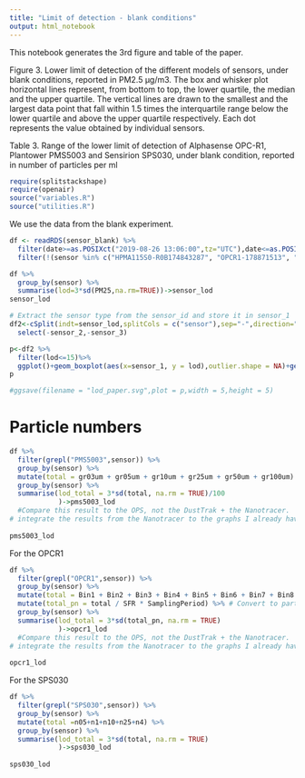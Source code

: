 ```yaml
---
title: "Limit of detection - blank conditions"
output: html_notebook
---
```


This notebook generates the 3rd figure and table of the paper.

Figure 3. Lower limit of detection of the different models of sensors, under blank conditions, reported
in PM2.5 μg/m3. The box and whisker plot horizontal lines represent, from bottom to top, the lower
quartile, the median and the upper quartile. The vertical lines are drawn to the smallest and the largest
data point that fall within 1.5 times the interquartile range below the lower quartile and above the
upper quartile respectively. Each dot represents the value obtained by individual sensors.

Table 3. Range of the lower limit of detection of Alphasense OPC-R1, Plantower PMS5003 and Sensirion
SPS030, under blank condition, reported in number of particles per ml

```r
require(splitstackshape)
require(openair)
source("variables.R")
source("utilities.R")
```

We use the data from the blank experiment.

```r
df <- readRDS(sensor_blank) %>%
  filter(date>=as.POSIXct("2019-08-26 13:06:00",tz="UTC"),date<=as.POSIXct("2019-08-26 14:34:00",tz="UTC")) %>% # time start and end of experiment.
  filter(!(sensor %in% c("HPMA115S0-R0B174843287", "OPCR1-178871513", "OPCR1-178872113", "HPMA115S0-T0B190515497"))) # remove the faulty sensors.

df %>%
  group_by(sensor) %>%
  summarise(lod=3*sd(PM25,na.rm=TRUE))->sensor_lod
sensor_lod

# Extract the sensor type from the sensor_id and store it in sensor_1
df2<-cSplit(indt=sensor_lod,splitCols = c("sensor"),sep="-",direction="wide",drop=FALSE) %>%
  select(-sensor_2,-sensor_3)

p<-df2 %>%
  filter(lod<=15)%>%
  ggplot()+geom_boxplot(aes(x=sensor_1, y = lod),outlier.shape = NA)+geom_point(aes(x=sensor_1, y = lod),position = position_jitter(w = 0.2, h = 0))+ylab(quickText("Lower limit of detection PM2.5 (ug/m3)"))+xlab("Model of sensor") +theme_bw()
p

#ggsave(filename = "lod_paper.svg",plot = p,width = 5,height = 5)

```


# Particle numbers

```r

df %>% 
  filter(grepl("PMS5003",sensor)) %>%
  group_by(sensor) %>%
  mutate(total = gr03um + gr05um + gr10um + gr25um + gr50um + gr100um) %>%
  group_by(sensor) %>%
  summarise(lod_total = 3*sd(total, na.rm = TRUE)/100
            )->pms5003_lod
  #Compare this result to the OPS, not the DustTrak + the Nanotracer.
# integrate the results from the Nanotracer to the graphs I already have: Dashboard?
  
pms5003_lod

```

For the OPCR1

```r

df %>% 
  filter(grepl("OPCR1",sensor)) %>%
  group_by(sensor) %>%
  mutate(total = Bin1 + Bin2 + Bin3 + Bin4 + Bin5 + Bin6 + Bin7 + Bin8 + Bin9 + Bin10 + Bin11 + Bin12 + Bin13 + Bin14 + Bin15) %>%
  mutate(total_pn = total / SFR * SamplingPeriod) %>% # Convert to particles/ml
  group_by(sensor) %>%
  summarise(lod_total = 3*sd(total_pn, na.rm = TRUE)
            )->opcr1_lod
  #Compare this result to the OPS, not the DustTrak + the Nanotracer.
# integrate the results from the Nanotracer to the graphs I already have: Dashboard?
  
opcr1_lod


```


For the SPS030

```r

df %>% 
  filter(grepl("SPS030",sensor)) %>%
  group_by(sensor) %>%
  mutate(total =n05+n1+n10+n25+n4) %>%
  group_by(sensor) %>%
  summarise(lod_total = 3*sd(total, na.rm = TRUE)
            )->sps030_lod
  
sps030_lod



```

